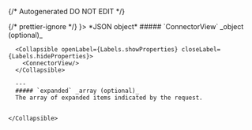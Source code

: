 {/* Autogenerated DO NOT EDIT  */}


<TabbedSection tabLabel='Status Code'>
  {/* prettier-ignore */}
  <Tab title={<StatusCode code={"200"} />}>
    *JSON object*
    <Collapsible openLabel={Labels.showProperties} closeLabel={Labels.hideProperties} defaultOpen={true}>
      ##### `ConnectorView` _object (optional)_

      <Collapsible openLabel={Labels.showProperties} closeLabel={Labels.hideProperties}>
        <ConnectorView/>
      </Collapsible>
        
      ---
      ##### `expanded` _array (optional)_
      The array of expanded items indicated by the request.
          
        
    </Collapsible>
  </Tab>
</TabbedSection>
